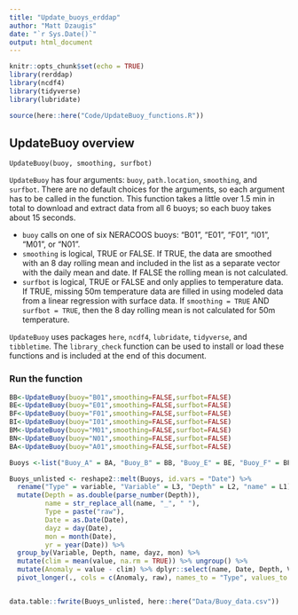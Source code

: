 ```yaml
---
title: "Update_buoys_erddap"
author: "Matt Dzaugis"
date: "`r Sys.Date()`"
output: html_document
---
```


```r
knitr::opts_chunk$set(echo = TRUE)
library(rerddap)
library(ncdf4)
library(tidyverse)
library(lubridate)

source(here::here("Code/UpdateBuoy_functions.R"))
```

## UpdateBuoy overview

`UpdateBuoy(buoy, smoothing, surfbot)`

`UpdateBuoy` has four arguments: `buoy`, `path.location`, `smoothing`, and `surfbot`. There are no default choices for the arguments, so each argument has to be called in the function. This function takes a little over 1.5 min in total to download and extract data from all 6 buoys; so each buoy takes about 15 seconds.  

* `buoy` calls on one of six NERACOOS buoys: "B01", "E01", "F01", "I01", "M01", or "N01". 
* `smoothing` is logical, TRUE or FALSE. If TRUE, the data are smoothed with an 8 day rolling mean and included in the list as a separate vector with the daily mean and date. If FALSE the rolling mean is not calculated.
* `surfbot` is logical, TRUE or FALSE and only applies to temperature data. If TRUE, missing 50m temperature data are filled in using modeled data from a linear regression with surface data. If `smoothing = TRUE` AND `surfbot = TRUE`, then the 8 day rolling mean is not calculated for 50m temperature. 

`UpdateBuoy` uses packages `here`, `ncdf4`, `lubridate`, `tidyverse`, and `tibbletime`. The `library_check` function can be used to install or load these functions and is included at the end of this document. 

### Run the function

```r
BB<-UpdateBuoy(buoy="B01",smoothing=FALSE,surfbot=FALSE)
BE<-UpdateBuoy(buoy="E01",smoothing=FALSE,surfbot=FALSE)
BF<-UpdateBuoy(buoy="F01",smoothing=FALSE,surfbot=FALSE)
BI<-UpdateBuoy(buoy="I01",smoothing=FALSE,surfbot=FALSE)
BM<-UpdateBuoy(buoy="M01",smoothing=FALSE,surfbot=FALSE)
BN<-UpdateBuoy(buoy="N01",smoothing=FALSE,surfbot=FALSE)
BA<-UpdateBuoy(buoy="A01",smoothing=FALSE,surfbot=FALSE)

Buoys <-list("Buoy_A" = BA, "Buoy_B" = BB, "Buoy_E" = BE, "Buoy_F" = BF, "Buoy_I" = BI, "Buoy_M" = BM, "Buoy_N" = BN)

Buoys_unlisted <- reshape2::melt(Buoys, id.vars = "Date") %>% 
  rename("Type" = variable, "Variable" = L3, "Depth" = L2, "name" = L1) %>% 
  mutate(Depth = as.double(parse_number(Depth)), 
         name = str_replace_all(name, "_", " "), 
         Type = paste("raw"),
         Date = as.Date(Date),
         dayz = day(Date),
         mon = month(Date),
         yr = year(Date)) %>% 
  group_by(Variable, Depth, name, dayz, mon) %>%
  mutate(clim = mean(value, na.rm = TRUE)) %>% ungroup() %>%
  mutate(Anomaly = value - clim) %>% dplyr::select(name, Date, Depth, Variable, Anomaly, "raw" = value) %>% 
  pivot_longer(., cols = c(Anomaly, raw), names_to = "Type", values_to = "Values")


data.table::fwrite(Buoys_unlisted, here::here("Data/Buoy_data.csv"))
```






